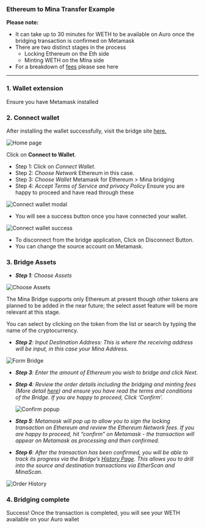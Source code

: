 ﻿### **Ethereum to Mina Transfer Example**

**Please note:**

- It can take up to 30 minutes for WETH to be available on Auro once the bridging transaction is confirmed on Metamask
- There are two distinct stages in the process
  - Locking Ethereum on the Eth side
  - Minting WETH on the MIna side
- For a breakdown of [fees](/user-guide#bridging-fee) please see here

---

### 1. Wallet extension

Ensure you have Metamask installed

### 2. Connect wallet

After installing the wallet successfully, visit the bridge site [here.](/)

![Home page](/user-guide/home-full.png)

Click on **Connect to Wallet**.

- Step 1: Click on *Connect Wallet*.
- Step 2: *Choose Network* Ethereum in this case.
- Step 3: *Choose Wallet* Metamask for Ethereum > Mina bridging
- Step 4: *Accept Terms of Service and privacy Policy* Ensure you are happy to proceed and have read through these

![Connect wallet modal](/user-guide/connect-wallet-390px.png)

- You will see a success button once you have connected your wallet.

![Connect wallet success](/user-guide/header-full.png)

- To disconnect from the bridge application, Click on Disconnect Button.
- You can change the source account on Metamask.

### 3. Bridge Assets

- _**Step 1**: Choose Assets_

![Choose Assets](/user-guide/select-token-390px.png)

The Mina Bridge supports only Ethereum at present though other tokens are planned to be added in the near future; the select asset feature will be more relevant at this stage.

You can select by clicking on the token from the list or search by typing the name of the cryptocurrency.

- _**Step 2**:  Input Destination Address: This is where the receiving address will be input, in this case your Mina Address._

![Form Bridge](/user-guide/form-bridge-390px.png)

- _**Step 3**: Enter the amount of Ethereum you wish to bridge and click Next._

- _**Step 4**: Review the order details including the bridging and minting fees (More detail [here](/user-guide#bridging-fee)) and ensure you have read the terms and conditions of the Bridge. If you are happy to proceed, Click ‘Confirm’._

  ![Confirm popup](/user-guide/confirm-bridge-390px.png)

- _**Step 5**: Metamask will pop up to allow you to sign the locking transaction on Ethereum and review the Ethereum Network fees. If you are happy to proceed, hit “confirm” on Metamask - the transaction will appear on Metamask as processing and then confirmed._

- _**Step 6**: After the transaction has been confirmed, you will be able to track its progress via the Bridge’s [History Page](/history). This allows you to drill into the source and destination transactions via EtherScan and MinaScan._

![Order History](/user-guide/history-full.png)

### 4. Bridging complete

Success! Once the transaction is completed, you will see your WETH available on your Auro wallet
